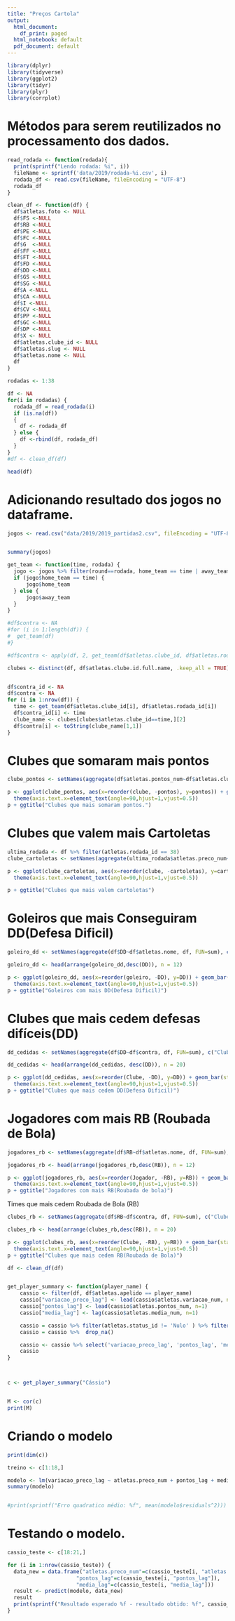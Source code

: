 ```yaml
---
title: "Preços Cartola"
output:
  html_document:
    df_print: paged
  html_notebook: default
  pdf_document: default
---
```


```r
library(dplyr)
library(tidyverse)
library(ggplot2)
library(tidyr)
library(plyr)
library(corrplot)
```

# Métodos para serem reutilizados no processamento dos dados.

```r
read_rodada <- function(rodada){
  print(sprintf("Lendo rodada: %i", i))
  fileName <- sprintf('data/2019/rodada-%i.csv', i)
  rodada_df <- read.csv(fileName, fileEncoding = "UTF-8")
  rodada_df
}

clean_df <- function(df) {
  df$atletas.foto <- NULL
  df$FS <-NULL
  df$RB <-NULL
  df$PE <-NULL
  df$FC <-NULL
  df$G  <-NULL
  df$FF <-NULL
  df$FT <-NULL
  df$FD <-NULL
  df$DD <-NULL
  df$GS <-NULL
  df$SG <-NULL
  df$A <-NULL
  df$CA <-NULL
  df$I <-NULL
  df$CV <-NULL
  df$PP <-NULL
  df$GC <-NULL
  df$DP <-NULL
  df$X <- NULL
  df$atletas.clube_id <- NULL
  df$atletas.slug <- NULL
  df$atletas.nome <- NULL
  df
}
```




```r
rodadas <- 1:38

df <- NA
for(i in rodadas) {
  rodada_df = read_rodada(i)
  if (is.na(df))
  {
    df <- rodada_df
  } else {
    df <-rbind(df, rodada_df)
  }
}
#df <- clean_df(df)

head(df)
```


# Adicionando resultado dos jogos no dataframe.

```r
jogos <- read.csv("data/2019/2019_partidas2.csv", fileEncoding = "UTF-8", sep = ';')


summary(jogos)

get_team <- function(time, rodada) {
  jogo <- jogos %>% filter(round==rodada, home_team == time | away_team == time)
  if (jogo$home_team == time) {
      jogo$home_team
  } else {
      jogo$away_team
  }
}

#df$contra <- NA
#for (i in 1:length(df)) {
#  get_team(df)
#}

#df$contra <- apply(df, 2, get_team(df$atletas.clube_id, df$atletas.rodada_id))

clubes <- distinct(df, df$atletas.clube.id.full.name, .keep_all = TRUE) %>% select(atletas.clube_id, atletas.clube.id.full.name)


df$contra_id <- NA
df$contra <- NA
for (i in 1:nrow(df)) {
  time <- get_team(df$atletas.clube_id[i], df$atletas.rodada_id[i])
  df$contra_id[i] <- time
  clube_name <- clubes[clubes$atletas.clube_id==time,][2]
  df$contra[i] <- toString(clube_name[1,1])
}

```


# Clubes que somaram mais pontos
```r
clube_pontos <- setNames(aggregate(df$atletas.pontos_num~df$atletas.clube.id.full.name, df, FUN=sum), c("clube", "pontos"))

p <- ggplot(clube_pontos, aes(x=reorder(clube, -pontos), y=pontos)) + geom_bar(stat="identity") +
  theme(axis.text.x=element_text(angle=90,hjust=1,vjust=0.5))
p + ggtitle("Clubes que mais somaram pontos.")
```

# Clubes que valem mais Cartoletas

```r
ultima_rodada <- df %>% filter(atletas.rodada_id == 38)
clube_cartoletas <- setNames(aggregate(ultima_rodada$atletas.preco_num~ultima_rodada$atletas.clube.id.full.name, ultima_rodada, FUN=sum), c("clube", "cartoletas"))

p <- ggplot(clube_cartoletas, aes(x=reorder(clube, -cartoletas), y=cartoletas)) + geom_bar(stat="identity") +
  theme(axis.text.x=element_text(angle=90,hjust=1,vjust=0.5))

p + ggtitle("Clubes que mais valem cartoletas")
```

# Goleiros que mais Conseguiram DD(Defesa Dificil)

```r
goleiro_dd <- setNames(aggregate(df$DD~df$atletas.nome, df, FUN=sum), c("goleiro", "DD"))

goleiro_dd <- head(arrange(goleiro_dd,desc(DD)), n = 12)

p <- ggplot(goleiro_dd, aes(x=reorder(goleiro, -DD), y=DD)) + geom_bar(stat="identity") +
  theme(axis.text.x=element_text(angle=90,hjust=1,vjust=0.5))
p + ggtitle("Goleiros com mais DD(Defesa Dificil)")
```


# Clubes que mais cedem defesas difíceis(DD)

```r
dd_cedidas <- setNames(aggregate(df$DD~df$contra, df, FUN=sum), c("Clube", "DD"))

dd_cedidas <- head(arrange(dd_cedidas, desc(DD)), n = 20)

p <- ggplot(dd_cedidas, aes(x=reorder(Clube, -DD), y=DD)) + geom_bar(stat="identity") +
  theme(axis.text.x=element_text(angle=90,hjust=1,vjust=0.5))
p + ggtitle("Clubes que mais cedem DD(Defesa Dificil)")

```



# Jogadores com mais RB (Roubada de Bola)

```r
jogadores_rb <- setNames(aggregate(df$RB~df$atletas.nome, df, FUN=sum), c("Jogador", "RB"))

jogadores_rb <- head(arrange(jogadores_rb,desc(RB)), n = 12)

p <- ggplot(jogadores_rb, aes(x=reorder(Jogador, -RB), y=RB)) + geom_bar(stat="identity") +
  theme(axis.text.x=element_text(angle=90,hjust=1,vjust=0.5))
p + ggtitle("Jogadores com mais RB(Roubada de bola)")
```

Times que mais cedem Roubada de Bola (RB)

```r
clubes_rb <- setNames(aggregate(df$RB~df$contra, df, FUN=sum), c("Clube", "RB"))

clubes_rb <- head(arrange(clubes_rb,desc(RB)), n = 20)

p <- ggplot(clubes_rb, aes(x=reorder(Clube, -RB), y=RB)) + geom_bar(stat="identity") +
  theme(axis.text.x=element_text(angle=90,hjust=1,vjust=0.5))
p + ggtitle("Clubes que mais cedem RB(Roubada de Bola)")
```



```r

df <- clean_df(df)


get_player_summary <- function(player_name) {
    cassio <- filter(df, df$atletas.apelido == player_name)
    cassio["variacao_preco_lag"] <- lead(cassio$atletas.variacao_num, n=1)
    cassio["pontos_lag"] <- lead(cassio$atletas.pontos_num, n=1)
    cassio["media_lag"] <- lag(cassio$atletas.media_num, n=1)

    cassio = cassio %>% filter(atletas.status_id != 'Nulo' ) %>% filter(atletas.status_id != 'Suspenso') %>% filter(atletas.rodada_id > 5)
    cassio = cassio %>%  drop_na()

    cassio <- cassio %>% select('variacao_preco_lag', 'pontos_lag', 'media_lag', 'atletas.preco_num')
    cassio
}



c <- get_player_summary("Cássio")


M <- cor(c)
print(M)

```

# Criando o modelo
```r

print(dim(c))

treino <- c[1:18,]

modelo <- lm(variacao_preco_lag ~ atletas.preco_num + pontos_lag + media_lag, data = treino) #lm(atletas.variacao_num ~ atletas.preco_num + atletas.pontos_num + atletas.media_num, data=dados_arrascaeta)
summary(modelo)


#print(sprintf("Erro quadratico médio: %f", mean(modelo$residuals^2)))

```


# Testando o modelo.
```r

cassio_teste <- c[18:21,]

for (i in 1:nrow(cassio_teste)) {
  data_new = data.frame("atletas.preco_num"=c(cassio_teste[i, "atletas.preco_num"]),
                      "pontos_lag"=c(cassio_teste[i, "pontos_lag"]),
                      "media_lag"=c(cassio_teste[i, "media_lag"]))
  result <- predict(modelo, data_new)
  result
  print(sprintf("Resultado esperado %f - resultado obtido: %f", cassio_teste[i, "variacao_preco_lag"], result))
}

```

